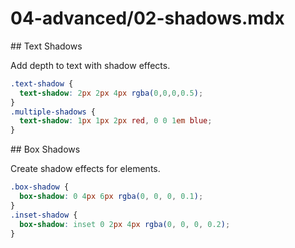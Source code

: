# 04-advanced/02-shadows.mdx

<section id="text-shadows">
## Text Shadows

Add depth to text with shadow effects.

```css
.text-shadow {
  text-shadow: 2px 2px 4px rgba(0,0,0,0.5);
}
.multiple-shadows {
  text-shadow: 1px 1px 2px red, 0 0 1em blue;
}
```
</section>

<section id="box-shadows">
## Box Shadows

Create shadow effects for elements.

```css
.box-shadow {
  box-shadow: 0 4px 6px rgba(0, 0, 0, 0.1);
}
.inset-shadow {
  box-shadow: inset 0 2px 4px rgba(0, 0, 0, 0.2);
}
```
</section>